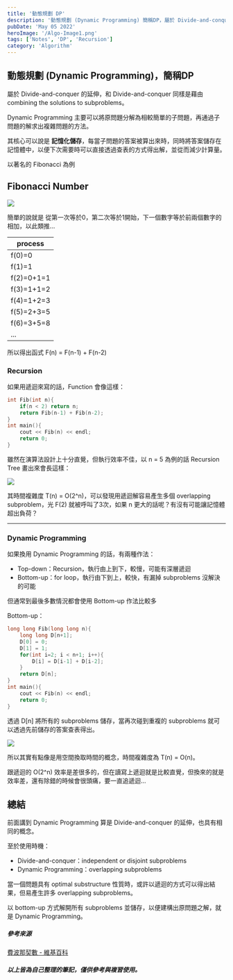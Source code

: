 ```yaml
---
title: '動態規劃 DP'
description: '動態規劃 (Dynamic Programming) 簡稱DP，屬於 Divide-and-conquer 的延伸，主要可以將原問題分解為相較簡單的子問題，再通過子問題的解求出複雜問題的方法'
pubDate: 'May 05 2022'
heroImage: '/Algo-Image1.png'
tags: ['Notes', 'DP', 'Recursion']
category: 'Algorithm'
---
```

## 動態規劃 (Dynamic Programming)，簡稱DP

屬於 Divide-and-conquer 的延伸，和 Divide-and-conquer 同樣是藉由 combining the solutions to subproblems。

Dynamic Programming 主要可以將原問題分解為相較簡單的子問題，再通過子問題的解求出複雜問題的方法。

其核心可以說是 **記憶化儲存**，每當子問題的答案被算出來時，同時將答案儲存在記憶體中，以便下次需要時可以直接透過查表的方式得出解，並從而減少計算量。

以著名的 Fibonacci 為例

## Fibonacci Number

![](https://i.imgur.com/gy3sYKG.png)

簡單的說就是 從第一次等於0，第二次等於1開始，下一個數字等於前兩個數字的相加，以此類推...

| process |
| -------- |
| f(0)=0 | 
| f(1)=1 | 
| f(2)=0+1=1| 
| f(3)=1+1=2 | 
| f(4)=1+2=3 | 
| f(5)=2+3=5 | 
| f(6)=3+5=8 | 
| ... |

所以得出函式 F(n) = F(n-1) + F(n-2)

### Recursion

如果用遞迴來寫的話，Function 會像這樣：

```c++
int Fib(int n){
    if(n < 2) return n;
    return Fib(n-1) + Fib(n-2); 
}
int main(){
    cout << Fib(n) << endl;
    return 0;
}
```
雖然在演算法設計上十分直覺，但執行效率不佳，以 n = 5 為例的話 Recursion Tree 畫出來會長這樣：

![](https://i.imgur.com/LI2xydn.png)

其時間複雜度 T(n) = O(2^n)，可以發現用遞迴解容易產生多個 overlapping subproblem，光 F(2) 就被呼叫了3次，如果 n 更大的話呢？有沒有可能讓記憶體超出負荷？

---

### Dynamic Programming

如果換用 Dynamic Programming 的話，有兩種作法：

- Top-down：Recursion，執行由上到下，較慢，可能有深層遞迴
- Bottom-up：for loop，執行由下到上，較快，有漏掉 subproblems 沒解決的可能

但通常到最後多數情況都會使用 Bottom-up 作法比較多

Bottom-up：

```c++
long long Fib(long long n){
    long long D[n+1];
    D[0] = 0;
    D[1] = 1;
    for(int i=2; i < n+1; i++){
        D[i] = D[i-1] + D[i-2];
    }
    return D[n];
}
int main(){
    cout << Fib(n) << endl;
    return 0;
}
```
透過 D[n] 將所有的 subproblems 儲存，當再次碰到重複的 subproblems 就可以透過先前儲存的答案查表得出。 

![](https://i.imgur.com/WuqUDxF.png)

所以其實有點像是用空間換取時間的概念，時間複雜度為 T(n) = O(n)。

跟遞迴的 O(2^n) 效率是差很多的，但在讀寫上遞迴就是比較直覺，但換來的就是效率差，還有除錯的時候會很頭痛，要一直追遞迴...

## 總結

前面講到 Dynamic Programming 算是 Divide-and-conquer 的延伸，也具有相同的概念。

至於使用時機：

- Divide-and-conquer：independent or disjoint subproblems
- Dynamic Programming：overlapping subproblems

當一個問題具有 optimal substructure 性質時，或許以遞迴的方式可以得出結果，但易產生許多 overlapping subproblems。

以 bottom-up 方式解開所有 subproblems 並儲存，以便建構出原問題之解，就是 Dynamic Programming。

##### 參考來源

[費波那契數 - 維基百科](https://zh.m.wikipedia.org/zh-tw/%E6%96%90%E6%B3%A2%E9%82%A3%E5%A5%91%E6%95%B0)

##### 以上皆為自己整理的筆記，僅供參考與複習使用。